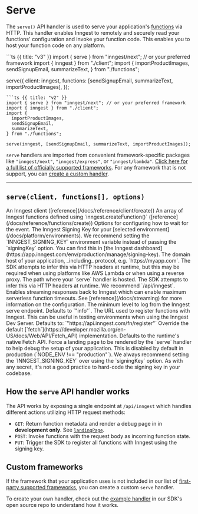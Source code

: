 # Serve

The `serve()` API handler is used to serve your application's [functions](/docs/reference/functions/create) via HTTP. This handler enables Inngest to remotely and securely read your functions' configuration and invoke your function code. This enables you to host your function code on any platform.

<CodeGroup>
```ts {{ title: "v3" }}
import { serve } from "inngest/next"; // or your preferred framework
import { inngest } from "./client";
import {
  importProductImages,
  sendSignupEmail,
  summarizeText,
} from "./functions";

serve({
  client: inngest,
  functions: [sendSignupEmail, summarizeText, importProductImages],
});
```
```ts {{ title: "v2" }}
import { serve } from "inngest/next"; // or your preferred framework
import { inngest } from "./client";
import {
  importProductImages,
  sendSignupEmail,
  summarizeText,
} from "./functions";

serve(inngest, [sendSignupEmail, summarizeText, importProductImages]);
```
</CodeGroup>

`serve` handlers are imported from convenient framework-specific packages like `"inngest/next"`, `"inngest/express"`, or `"inngest/lambda"`. [Click here for a full list of officially supported frameworks](/docs/sdk/serve). For any framework that is not support, you can [create a custom handler](#custom-frameworks).

---

## `serve(client, functions[], options)`

<Properties>
  <Property name="client" type="Inngest client" required>
    An Inngest client ([reference](/docs/reference/client/create))
  </Property>
  <Property name="functions" type="InngestFunctions[]" required>
    An array of Inngest functions defined using `inngest.createFunction()` ([reference](/docs/reference/functions/create))
  </Property>
  <Property name="options" type="object">
    Options for configuring how to wait for the event.
    <Properties nested={true}>
      <Property name="signingKey" type="string" required>
        The Inngest Signing Key for your [selected environment](/docs/platform/environments). We recommend setting the `INNGEST_SIGNING_KEY` environment variable instead of passing the `signingKey` option. You can find this in [the Inngest dashboard](https://app.inngest.com/env/production/manage/signing-key).
      </Property>
      <Property name="serveHost" type="string">
        The domain host of your application, _including_ protocol, e.g. `https://myapp.com`. The SDK attempts to infer this via HTTP headers at runtime, but this may be required when using platforms like AWS Lambda or when using a reverse proxy.
      </Property>
      <Property name="servePath" type="string">
        The path where your `serve` handler is hosted. The SDK attempts to infer this via HTTP headers at runtime. We recommend `/api/inngest`.
      </Property>
      <Property name="streaming" type={`"allow" | "force" | false`}>
        Enables streaming responses back to Inngest which can enable maximum serverless function timeouts. See [reference](/docs/streaming) for more information on the configuration.
      </Property>
      <Property name="logLevel" type={`"fatal" | "error" | "warn" | "info" | "debug" | "silent"`}>
        The minimum level to log from the Inngest serve endpoint. Defaults to `"info"`.
      </Property>
      <Property name="inngestRegisterUrl" type="string">
        The URL used to register functions with Inngest. This can be useful in testing environments when using the Inngest Dev Server. Defaults to: `"https://api.inngest.com/fn/register"`
      </Property>
      <Property name="fetch" type="Fetch API compatible interface">
        Override the default [`fetch`](https://developer.mozilla.org/en-US/docs/Web/API/Fetch_API) implementation. Defaults to the runtime's native Fetch API.
      </Property>
      <Property name="landingPage" type="boolean">
        Force a landing page to be rendered by the `serve` handler to help debug the setup of your application. This is disabled by default in production (`NODE_ENV !== "production"`).
      </Property>
    </Properties>
  </Property>
</Properties>

<Callout>
  We always recommend setting the `INNGEST_SIGNING_KEY` over using the `signingKey` option. As with any secret, it's not a good practice to hard-code the signing key in your codebase.
</Callout>

## How the `serve` API handler works

The API works by exposing a single endpoint at `/api/inngest` which handles different actions utilizing HTTP request methods:

- `GET`: Return function metadata and render a debug page in in **development only**. See [`landingPage`](#landingPage).
- `POST`: Invoke functions with the request body as incoming function state.
- `PUT`: Trigger the SDK to register all functions with Inngest using the signing key.

## Custom frameworks

If the framework that your application uses is not included in our list of [first-party supported frameworks](/docs/sdk/serve), you can create a custom `serve` handler.

To create your own handler, check out the [example handler](https://github.com/inngest/inngest-js/blob/main/packages/inngest/src/test/functions/handler.ts) in our SDK's open source repo to understand how it works.
